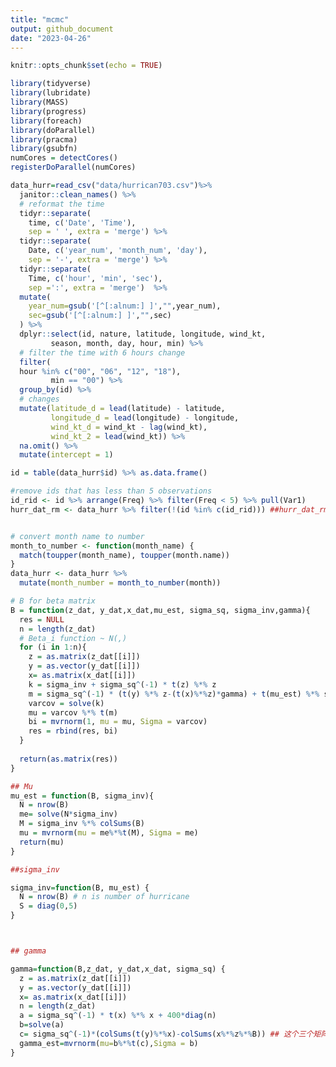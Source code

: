 ```yaml
---
title: "mcmc"
output: github_document
date: "2023-04-26"
---
```


```r
knitr::opts_chunk$set(echo = TRUE)
```

```r

library(tidyverse)
library(lubridate)
library(MASS)
library(progress)
library(foreach)
library(doParallel)
library(pracma)
library(gsubfn)
numCores = detectCores()
registerDoParallel(numCores) 
```

```r
data_hurr=read_csv("data/hurrican703.csv")%>%
  janitor::clean_names() %>%
  # reformat the time 
  tidyr::separate(
    time, c('Date', 'Time'), 
    sep = ' ', extra = 'merge') %>% 
  tidyr::separate(
    Date, c('year_num', 'month_num', 'day'), 
    sep = '-', extra = 'merge') %>% 
  tidyr::separate(
    Time, c('hour', 'min', 'sec'), 
    sep =':', extra = 'merge')  %>%
  mutate(
    year_num=gsub('[^[:alnum:] ]',"",year_num),
    sec=gsub('[^[:alnum:] ]',"",sec)
  ) %>%
  dplyr::select(id, nature, latitude, longitude, wind_kt, 
         season, month, day, hour, min) %>%
  # filter the time with 6 hours change
  filter(
  hour %in% c("00", "06", "12", "18"),
         min == "00") %>%
  group_by(id) %>% 
  # changes 
  mutate(latitude_d = lead(latitude) - latitude,
         longitude_d = lead(longitude) - longitude,
         wind_kt_d = wind_kt - lag(wind_kt),
         wind_kt_2 = lead(wind_kt)) %>% 
  na.omit() %>% 
  mutate(intercept = 1) 

id = table(data_hurr$id) %>% as.data.frame()

#remove ids that has less than 5 observations
id_rid <- id %>% arrange(Freq) %>% filter(Freq < 5) %>% pull(Var1)
hurr_dat_rm <- data_hurr %>% filter(!(id %in% c(id_rid))) ##hurr_dat_rm is the final df


# convert month name to number
month_to_number <- function(month_name) {
  match(toupper(month_name), toupper(month.name))
}
data_hurr <- data_hurr %>%
  mutate(month_number = month_to_number(month))
```

```r
# B for beta matrix
B = function(z_dat, y_dat,x_dat,mu_est, sigma_sq, sigma_inv,gamma){
  res = NULL
  n = length(z_dat)
  # Beta_i function ~ N(,)
  for (i in 1:n){
    z = as.matrix(z_dat[[i]])
    y = as.vector(y_dat[[i]])
    x= as.matrix(x_dat[[i]])
    k = sigma_inv + sigma_sq^(-1) * t(z) %*% z
    m = sigma_sq^(-1) * (t(y) %*% z-(t(x)%*%z)*gamma) + t(mu_est) %*% sigma_inv #(t(x)%*%z)*gamma 这个表达对嘛
    varcov = solve(k)
    mu = varcov %*% t(m)
    bi = mvrnorm(1, mu = mu, Sigma = varcov)
    res = rbind(res, bi)
  }
  
  return(as.matrix(res))
}
```

```r
## Mu
mu_est = function(B, sigma_inv){
  N = nrow(B)
  me= solve(N*sigma_inv)
  M = sigma_inv %*% colSums(B)
  mu = mvrnorm(mu = me%*%t(M), Sigma = me)
  return(mu)
}
```

```r
##sigma_inv

sigma_inv=function(B, mu_est) {
  N = nrow(B) # n is number of hurricane
  S = diag(0,5)
}




```


```r
## gamma 

gamma=function(B,z_dat, y_dat,x_dat, sigma_sq) {
  z = as.matrix(z_dat[[i]])
  y = as.vector(y_dat[[i]])
  x= as.matrix(x_dat[[i]])
  n = length(z_dat)
  a = sigma_sq^(-1) * t(x) %*% x + 400*diag(n)
  b=solve(a)
  c= sigma_sq^(-1)*(colSums(t(y)%*%x)-colSums(x%*%z%*%B)) ## 这个三个矩阵相乘能这么写嘛
  gamma_est=mvrnorm(mu=b%*%t(c),Sigma = b)
}


```
